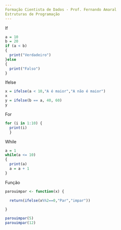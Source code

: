 ```yaml
---
Formação Cientista de Dados - Prof. Fernando Amaral
Estruturas de Programação
---
```

If
```r
a = 10
b = 20
if (a < b)
{
  print("Verdadeiro")
}else
{
  print("Falso") 
}
```
Ifelse
```r
x = ifelse(a < 10,"A é maior","A não é maior")
x
y = ifelse(b == a, 40, 60)
y
```
For
```r
for (i in 1:10) {
  print(i)
  }
```
While
```r
a = 1
while(a <= 10)
{
  print(a)
  a = a + 1
}
```
Função
```r
parouimpar <- function(x) {
  
  return(ifelse(x%%2==0,"Par","impar"))
  
}

parouimpar(5)
parouimpar(12)
```

